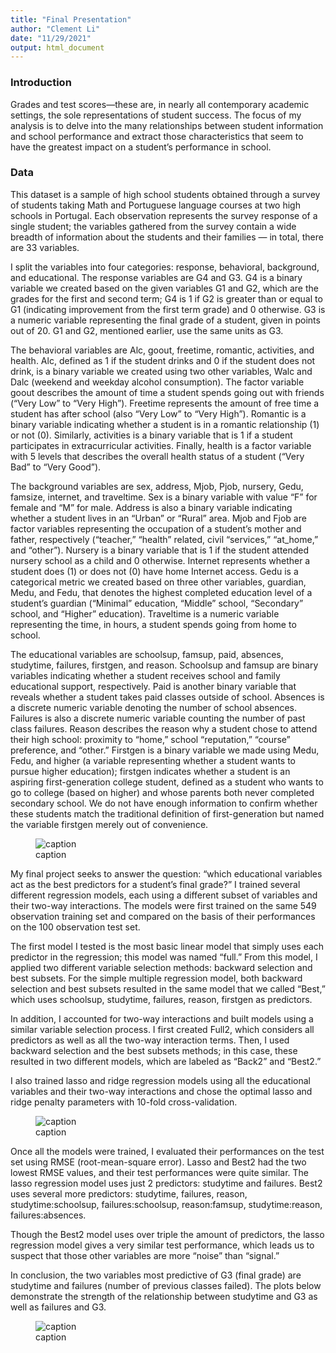 ```yaml
---
title: "Final Presentation"
author: "Clement Li"
date: "11/29/2021"
output: html_document
---
```

### Introduction
Grades and test scores—these are, in nearly all contemporary academic settings, the sole representations of student success. The focus of my analysis is to delve into the many relationships between student information and school performance and extract those characteristics that seem to have the greatest impact on a student’s performance in school.


### Data

This dataset is a sample of high school students obtained through a survey of students taking Math and Portuguese language courses at two high schools in Portugal.  Each observation represents the survey response of a single student; the variables gathered from the survey contain a wide breadth of information about the students and their families — in total, there are 33 variables.

I split the variables into four categories: response, behavioral, background, and educational. The response variables are G4 and G3. G4 is a binary variable we created based on the given variables G1 and G2, which are the grades for the first and second term; G4 is 1 if G2 is greater than or equal to G1 (indicating improvement from the first term grade) and 0 otherwise. G3 is a numeric variable representing the final grade of a student, given in points out of 20. G1 and G2, mentioned earlier, use the same units as G3.

The behavioral variables are Alc, goout, freetime, romantic, activities, and health. Alc, defined as 1 if the student drinks and 0 if the student does not drink, is a binary variable we created using two other variables, Walc and Dalc (weekend and weekday alcohol consumption). The factor variable goout describes the amount of time a student spends going out with friends (“Very Low” to “Very High”). Freetime represents the amount of free time a student has after school (also “Very Low” to “Very High”). Romantic is a binary variable indicating whether a student is in a romantic relationship (1) or not (0). Similarly, activities is a binary variable that is 1 if a student participates in extracurricular activities. Finally, health is a factor variable with 5 levels that describes the overall health status of a student (“Very Bad” to “Very Good”).

The background variables are sex, address, Mjob, Pjob, nursery, Gedu, famsize, internet, and traveltime. Sex is a binary variable with value “F” for female and “M” for male. Address is also a binary variable indicating whether a student lives in an “Urban” or “Rural” area. Mjob and Fjob are factor variables representing the occupation of a student’s mother and father, respectively (“teacher,” “health” related, civil “services,” “at_home,” and “other”). Nursery is a binary variable that is 1 if the student attended nursery school as a child and 0 otherwise. Internet represents whether a student does (1) or does not (0) have home Internet access. Gedu is a categorical metric we created based on three other variables, guardian, Medu, and Fedu, that denotes the highest completed education level of a student’s guardian (“Minimal” education, “Middle” school, “Secondary” school, and “Higher” education). Traveltime is a numeric variable representing the time, in hours, a student spends going from home to school.

The educational variables are schoolsup, famsup, paid, absences, studytime, failures, firstgen, and reason. Schoolsup and famsup are binary variables indicating whether a student receives school and family educational support, respectively. Paid is another binary variable that reveals whether a student takes paid classes outside of school. Absences is a discrete numeric variable denoting the number of school absences. Failures is also a discrete numeric variable counting the number of past class failures. Reason describes the reason why a student chose to attend their high school: proximity to “home,” school “reputation,” “course” preference, and “other.” Firstgen is a binary variable we made using Medu, Fedu, and higher (a variable representing whether a student wants to pursue higher education); firstgen indicates whether a student is an aspiring first-generation college student, defined as a student who wants to go to college (based on higher) and whose parents both never completed secondary school. We do not have enough information to confirm whether these students match the traditional definition of first-generation but named the variable firstgen merely out of convenience.


![caption](./figures/figure1.png)



My final project seeks to answer the question: “which educational variables act as the best predictors for a student’s final grade?” I trained several different regression models, each using a different subset of variables and their two-way interactions. The models were first trained on the same 549 observation training set and compared on the basis of their performances on the 100 observation test set.


The first model I tested is the most basic linear model that simply uses each predictor in the regression; this model was named “full.” From this model, I applied two different variable selection methods: backward selection and best subsets. For the simple multiple regression model, both backward selection and best subsets resulted in the same model that we called “Best,” which uses schoolsup, studytime, failures, reason, firstgen as predictors. 


In addition, I accounted for two-way interactions and built models using a similar variable selection process. I first created Full2, which considers all predictors as well as all the two-way interaction terms. Then, I used backward selection and the best subsets methods; in this case, these resulted in two different models, which are labeled as “Back2” and “Best2.” 

I also trained lasso and ridge regression models using all the educational variables and their two-way interactions and chose the optimal lasso and ridge penalty parameters with 10-fold cross-validation.

![caption](./figures/figure2.png)

Once all the models were trained, I evaluated their performances on the test set using RMSE (root-mean-square error). Lasso and Best2 had the two lowest RMSE values, and their test performances were quite similar. The lasso regression model uses just 2 predictors: studytime and failures. Best2 uses several more predictors: studytime, failures, reason, studytime:schoolsup, failures:schoolsup, reason:famsup, studytime:reason, failures:absences. 

Though the Best2 model uses over triple the amount of predictors, the lasso regression model gives a very similar test performance, which leads us to suspect that those other variables are more “noise” than “signal.” 

In conclusion, the two variables most predictive of G3 (final grade) are studytime and failures (number of previous classes failed). The plots below demonstrate the strength of the relationship between studytime and G3 as well as failures and G3.

![caption](./figures/figure3.png)


